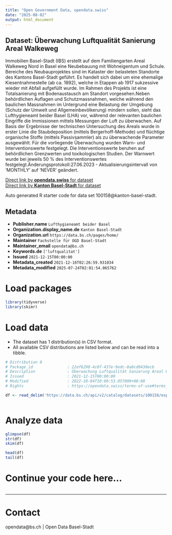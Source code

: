 ```yaml
---
title: "Open Government Data, opendata.swiss"
date: "2025-08-02"
output: html_document
---
```


## Dataset: Überwachung Luftqualität Sanierung Areal Walkeweg

Immobilien Basel-Stadt (IBS) erstellt auf dem Familiengarten Areal Walkeweg Nord in Basel eine Neubebauung mit Wohneigentum und Schule. Bereiche des Neubauprojektes sind im Kataster der belasteten Standorte des Kantons Basel-Stadt geführt. Es handelt sich dabei um eine ehemalige Kiesentnahmestelle (ab ca. 1892), welche in Etappen ab 1917 sukzessive wieder mit Abfall aufgefüllt wurde. Im Rahmen des Projekts ist eine Totalsanierung mit Bodenaustausch am Standort vorgesehen.Neben behördlichen Auflagen und Schutzmassnahmen, welche während den baulichen Massnahmen im Untergrund eine Belastung der Umgebung (Schutz der Umwelt und Allgemeinbevölkerung) mindern sollen, sieht das Lufthygieneamt beider Basel (LHA) vor, während der relevanten baulichen Eingriffe die Immissionen mittels Messungen der Luft zu überwachen. Auf Basis der Ergebnisse der technischen Untersuchung des Areals wurde in erster Linie die Staubdeposition (mittels Bergerhoff-Methode) und flüchtige organische Stoffe (mittels Passivsammler) als zu überwachende Parameter ausgewählt. Für die vorliegende Überwachung wurden Warn- und Interventionswerte festgelegt. Die Interventionswerte beruhen auf behördlichen Grenzwerten und toxikologischen Studien. Der Warnwert wurde bei jeweils 50 % des Interventionswertes festgelegt.Änderungsprotokoll:27.06.2023 - Aktualisierungsintervall von 'MONTHLY' auf 'NEVER' geändert.


[Direct link by **opendata.swiss** for dataset](https://opendata.swiss/de/dataset/uberwachung-luftqualitat-sanierung-areal-walkeweg)<br>
[Direct link by **Kanton Basel-Stadt** for dataset](https://data.bs.ch/explore/dataset/100158/)

Auto generated R starter code for data set 100158@kanton-basel-stadt.

## Metadata

- **Publisher.name** `Lufthygieneamt beider Basel`
- **Organization.display_name.de** `Kanton Basel-Stadt`
- **Organization.url** `https://data.bs.ch/pages/home/`
- **Maintainer** `Fachstelle für OGD Basel-Stadt`
- **Maintainer_email** `opendata@bs.ch`
- **Keywords.de** `['luftqualitat']`
- **Issued** `2021-12-15T00:00:00`
- **Metadata_created** `2021-12-16T02:26:59.931034`
- **Metadata_modified** `2025-07-24T02:01:54.065762`


# Load packages

```r

library(tidyverse)
library(skimr)

```

# Load data

-   The dataset has 1 distribution(s) in CSV format.
-   All available CSV distributions are listed below and can be read into a tibble.

```r

# Distribution 0
# Package_id               : 22ef6290-4c0f-437e-9edc-8a0cd0430ecb
# Description              : Überwachung Luftqualität Sanierung Areal Walkeweg (csv)
# Issued                   : 2021-12-15T00:00:00
# Modified                 : 2022-10-04T10:00:53.057000+00:00
# Rights                   : https://opendata.swiss/terms-of-use#terms_by

df <- read_delim('https://data.bs.ch/api/v2/catalog/datasets/100158/exports/csv?use_labels=true')



```

# Analyze data

```r

glimpse(df)
str(df)
skim(df)

head(df)
tail(df)

```

# Continue your code here...

```r

```

------------------------------------------------------------------------

# Contact

opendata@bs.ch | Open Data Basel-Stadt
